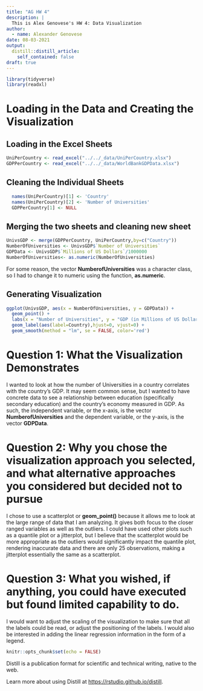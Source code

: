 ```yaml
---
title: "AG HW 4"
description: |
  This is Alex Genovese's HW 4: Data Visualization
author:
  - name: Alexander Genovese
date: 08-03-2021
output:
  distill::distill_article:
    self_contained: false
draft: true
---
```

```r
library(tidyverse)
library(readxl)
```

# Loading in the Data and Creating the Visualization
## Loading in the Excel Sheets
```r
UniPerCountry <- read_excel("../../_data/UniPerCountry.xlsx")
GDPPerCountry <- read_excel("../../_data/WorldBankGDPData.xlsx")
```  

## Cleaning the Individual Sheets
```r
  names(UniPerCountry)[1] <- 'Country'
  names(UniPerCountry)[2] <- 'Number of Universities'
  GDPPerCountry[1] <- NULL
```  

## Merging the two sheets and cleaning new sheet
```r
UnivsGDP <- merge(GDPPerCountry, UniPerCountry,by=c("Country"))
NumberOfUniversities <- UnivsGDP$`Number of Universities`
GDPData <- UnivsGDP$`Millions of US Dollars`/1000000
NumberOfUniversities<- as.numeric(NumberOfUniversities)
```  
For some reason, the vector **NumberofUniversities** was a character class, so I had to change it to numeric using the function, **as.numeric**. 

## Generating Visualization
```r
ggplot(UnivsGDP, aes(x = NumberOfUniversities, y = GDPData)) + 
  geom_point() + 
  labs(x = "Number of Universities", y = "GDP (in Millions of US Dollars)", title = "Number of Universities vs. GDP (in Millions of US Dollars)") + 
  geom_label(aes(label=Country),hjust=0, vjust=0) +
  geom_smooth(method = "lm", se = FALSE, color='red')
```  

# Question 1: What the Visualization Demonstrates
I wanted to look at how the number of Universities in a country correlates with the country's GDP. It may seem common sense, but I wanted to have concrete data to see a relationship between education (specifically secondary education) and the country's economy measured in GDP. As such, the independent variable, or the x-axis, is the vector **NumberofUniversities** and the dependent variable, or the y-axis, is the vector **GDPData**. 

# Question 2: Why you chose the visualization approach you selected, and what alternative approaches you considered but decided not to pursue

I chose to use a scatterplot or **geom_point()** because it allows me to look at the large range of data that I am analyzing. It gives both focus to the closer ranged variables as well as the outliers. I could have used other plots such as a quantile plot or a jitterplot, but I believe that the scatterplot would be more appropriate as the outliers would significantly impact the quantile plot, rendering inaccurate data and there are only 25 observations, making a jitterplot essentially the same as a scatterplot.

# Question 3: What you wished, if anything, you could have executed but found limited capability to do.

I would want to adjust the scaling of the visualization to make sure that all the labels could be read, or adjust the positioning of the labels. I would also be interested in adding the linear regression information in the form of a legend. 

```r
knitr::opts_chunk$set(echo = FALSE)
```

Distill is a publication format for scientific and technical writing, native to the web.

Learn more about using Distill at <https://rstudio.github.io/distill>.


